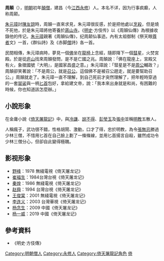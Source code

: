 
'''周顛'''（{{bd|？||？|catIdx=Z}}），[[明朝|明朝]]初年[[顛僧|顛僧]]，建昌（今[[江西|江西]][[永修|永修]]）人。本名不详，因为行事疯癫，人称周颠。

[[朱元璋|朱元璋]]討[[陳友諒|陳友諒]]時，周顛一直來求見，朱元璋很反感，於是把他處以[[烹殺|烹殺]]，但是燒不死他，於是朱元璋將他寄養於[[靈谷寺|蔣山寺]]。《[[明史|明史]]·方伎传》以《周顛仙傳》為根據收錄他的传记。[[朱元璋|朱元璋]]親著《周顛仙傳》，纪周颠仙事迹。內有太祖御制《祭天眼[[尊者|尊者]]文》一首，《群仙詩》及《赤脚[[僧|僧]]詩》各一首。

民間相傳，朱元璋病時，夢見一個[[佛|佛]]坐在[[龍椅|龍椅]]上念經，隨即降下一個[[彗星|彗星]]，火焚宮殿。於是從[[庐山|庐山]]找來周顛發問，是不是亡國之兆。周顛說：「佛在龍座上，宮殿又有火，象徵國號『大明』，是國家昌盛之意。」朱元璋說：「彗星是不是[[周公|周公]]輔政？」周顛卻笑著說：「不是周公，就是[[召公|召公]]。這個佛不是被召公趕走，就是要幫助召公。」周顛就走了。朱元璋一直不理解，到自己死前才突然理解了，把年輕時穿過的一套[[袈裟|袈裟]]與一柄[[匕首|匕首]]包好，拿給建文帝，說：「我本來出身就是和尚，有困難的時候，你也知道該怎麼辦。」

==小說形象==
{{金庸人物
|称呼=周顛
|姓名=周顛
|绰号=無事不顛
|小说=[[倚天屠龍記|倚天屠龍記]]
|门派=[[明教|明教]]
|头衔=[[五散人|五散人]]
|血缘=
|内功=
|轻功=
|武功=
|兵器=[[劍|劍]]
}}
在金庸小說《[[倚天屠龍記|倚天屠龍記]]》中，與[[冷謙|冷謙]]、[[說不得|說不得]]、[[彭瑩玉|彭瑩玉]]及[[張中|張中]]並稱[[明教|明教]]五散人。

人稱瘋子，武功很不錯，性格胡鬧、激動，口才了得，忠於明教，為令[[張無忌|張無忌]]勝過少林三僧，不惜用匕首在自己臉上劃了一條條線，並用匕首揚言自殺，雖然成功令少林三僧分心，但卻自此變得極醜。

==影视形象==
*[[野峰|野峰]]：1978  無綫電視《倚天屠龙记》 
*[[崔福生|崔福生]]：1984台灣台視《倚天屠龙记》
*[[秦煌|秦煌]]：1986  無綫電視《倚天屠龙记》 
*[[赵舜|赵舜]]：1994  台灣台視《倚天屠龙记》 
*[[王俊棠|王俊棠]]：2001  無綫電視《倚天屠龙记》
*[[李连义|李连义]]：2003  台灣華視《倚天屠龙记》 
*[[杨念生|杨念生]]：2009  中國《倚天屠龙记》 
*[[杨一威|杨一威]]：2019  中國《倚天屠龙记》 

==參考資料==
*《明史·方伎傳》
{{金庸小作品}}
{{明朝人小作品}}
{{漢傳佛教}}
[[Category:明朝僧人|Category:明朝僧人]]
[[Category:永修人|Category:永修人]]
[[Category:倚天屠龍記角色|Category:倚天屠龍記角色]]
[[Category:金庸筆下真實人物|倚]]